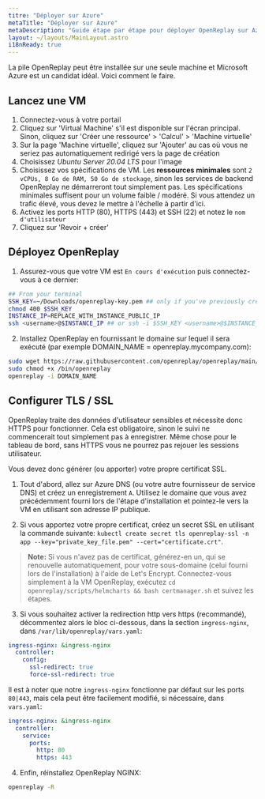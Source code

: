 ```yaml
---
titre: "Déployer sur Azure"
metaTitle: "Déployer sur Azure"
metaDescription: "Guide étape par étape pour déployer OpenReplay sur Azure."
layout: ~/layouts/MainLayout.astro
i18nReady: true
---
```


<YoutubeVideo title="Regardez comment déployer OpenReplay dans votre infrastructure Azure"
  description="Si vous n'aimez pas lire, vous pouvez suivre ce tutoriel vidéo qui vous montre comment déployer OpenReplay sur Azure"
  videoURL="https://www.youtube.com/watch?v=bkVw32UKf7Q"
  />


La pile OpenReplay peut être installée sur une seule machine et Microsoft Azure est un candidat idéal. Voici comment le faire.

## Lancez une VM

1. Connectez-vous à votre portail
2. Cliquez sur 'Virtual Machine' s'il est disponible sur l'écran principal. Sinon, cliquez sur 'Créer une ressource' > 'Calcul' > 'Machine virtuelle'
3. Sur la page 'Machine virtuelle', cliquez sur 'Ajouter' au cas où vous ne seriez pas automatiquement redirigé vers la page de création
4. Choisissez *Ubuntu Server 20.04 LTS* pour l'image
4. Choisissez vos spécifications de VM. Les **ressources minimales** sont `2 vCPUs, 8 Go de RAM, 50 Go de stockage`, sinon les services de backend OpenReplay ne démarreront tout simplement pas. Les spécifications minimales suffisent pour un volume faible / modéré. Si vous attendez un trafic élevé, vous devez le mettre à l'échelle à partir d'ici.
5. Activez les ports HTTP (80), HTTPS (443) et SSH (22) et notez le `nom d'utilisateur`
6. Cliquez sur 'Revoir + créer'

## Déployez OpenReplay

1. Assurez-vous que votre VM est `En cours d'exécution` puis connectez-vous à ce dernier:


```bash
## From your terminal
SSH_KEY=~/Downloads/openreplay-key.pem ## only if you've previously created an SSH key
chmod 400 $SSH_KEY
INSTANCE_IP=REPLACE_WITH_INSTANCE_PUBLIC_IP
ssh <username>@$INSTANCE_IP ## or ssh -i $SSH_KEY <username>@$INSTANCE_IP if you have a key
```


2. Installez OpenReplay en fournissant le domaine sur lequel il sera exécuté (par exemple DOMAIN_NAME = openreplay.mycompany.com):


```bash
sudo wget https://raw.githubusercontent.com/openreplay/openreplay/main/scripts/helmcharts/openreplay-cli -O /bin/openreplay 
sudo chmod +x /bin/openreplay
openreplay -i DOMAIN_NAME
```


## Configurer TLS / SSL

OpenReplay traite des données d'utilisateur sensibles et nécessite donc HTTPS pour fonctionner. Cela est obligatoire, sinon le suivi ne commencerait tout simplement pas à enregistrer. Même chose pour le tableau de bord, sans HTTPS vous ne pourrez pas rejouer les sessions utilisateur.

Vous devez donc générer (ou apporter) votre propre certificat SSL.

1. Tout d'abord, allez sur Azure DNS (ou votre autre fournisseur de service DNS) et créez un enregistrement `A`. Utilisez le domaine que vous avez précédemment fourni lors de l'étape d'installation et pointez-le vers la VM en utilisant son adresse IP publique.

2. Si vous apportez votre propre certificat, créez un secret SSL en utilisant la commande suivante: `kubectl create secret tls openreplay-ssl -n app --key="private_key_file.pem" --cert="certificate.crt"`.

> **Note:** Si vous n'avez pas de certificat, générez-en un, qui se renouvelle automatiquement, pour votre sous-domaine (celui fourni lors de l'installation) à l'aide de Let's Encrypt. Connectez-vous simplement à la VM OpenReplay, exécutez `cd openreplay/scripts/helmcharts && bash certmanager.sh` et suivez les étapes.

3. Si vous souhaitez activer la redirection http vers https (recommandé), décommentez alors le bloc ci-dessous, dans la section `ingress-nginx`, dans `/var/lib/openreplay/vars.yaml`:
  

```yaml
ingress-nginx: &ingress-nginx
  controller:
    config:
      ssl-redirect: true
      force-ssl-redirect: true
```


Il est à noter que notre `ingress-nginx` fonctionne par défaut sur les ports `80|443`, mais cela peut être facilement modifié, si nécessaire, dans `vars.yaml`:


```yaml
ingress-nginx: &ingress-nginx
  controller:
    service:
      ports:
        http: 80
        https: 443
```


4. Enfin, réinstallez OpenReplay NGINX:


```bash
openreplay -R
```

